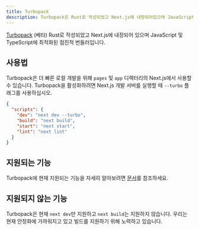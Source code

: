 ```yaml
---
title: Turbopack
description: Turbopack은 Rust로 작성되었고 Next.js에 내장되어있으며 JavaScript 및 TypeScript에 최적화된 점진적 번들러입니다.
---
```


[Turbopack](https://turbo.build/pack) (베타) Rust로 작성되었고 Next.js에 내장되어 있으며 JavaScript 및 TypeScript에 최적화된 점진적 번들러입니다.

## 사용법

Turbopack은 더 빠른 로컬 개발을 위해 `pages` 및 `app` 디렉터리의 Next.js에서 사용할 수 있습니다. Turbopack을 활성화하려면 Next.js 개발 서버를 실행할 때 `--turbo` 플래그를 사용하십시오.

```json filename="package.json" highlight={3}
{
  "scripts": {
    "dev": "next dev --turbo",
    "build": "next build",
    "start": "next start",
    "lint": "next lint"
  }
}
```

## 지원되는 기능

Turbopack에 현재 지원되는 기능을 자세히 알아보려면 [문서](https://turbo.build/pack/docs/features)를 참조하세요.

## 지원되지 않는 기능

Turbopack은 현재 `next dev`만 지원하고 `next build`는 지원하지 않습니다. 우리는 현재 안정화에 가까워지고 있고 빌드를 지원하기 위해 노력하고 있습니다.
